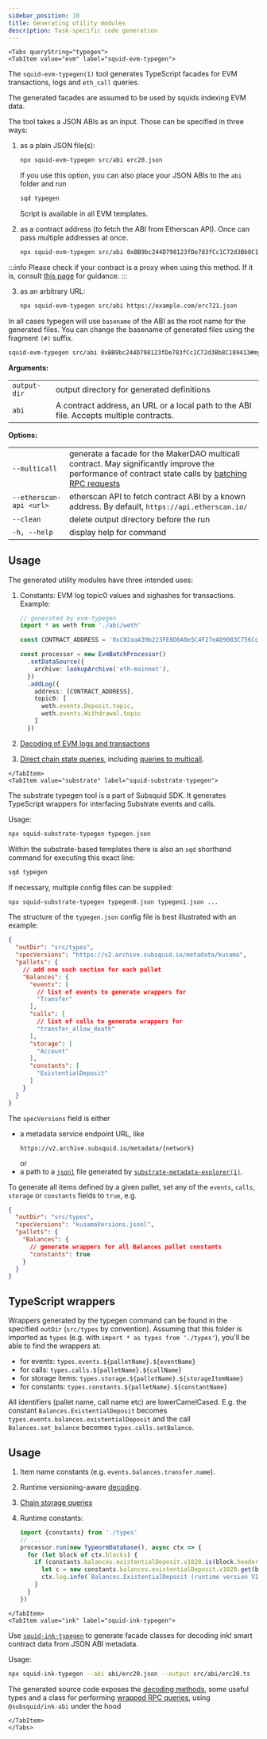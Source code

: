 ```yaml
---
sidebar_position: 10
title: Generating utility modules
description: Task-specific code generation
---
```



```mdx-code-block
<Tabs queryString="typegen">
<TabItem value="evm" label="squid-evm-typegen">
```

The `squid-evm-typegen(1)` tool generates TypeScript facades for EVM transactions, logs and `eth_call` queries.

The generated facades are assumed to be used by squids indexing EVM data.

The tool takes a JSON ABIs as an input. Those can be specified in three ways:

1. as a plain JSON file(s):

   ```bash
   npx squid-evm-typegen src/abi erc20.json
   ```
   If you use this option, you can also place your JSON ABIs to the `abi` folder and run
   ```bash
   sqd typegen
   ```
   Script is available in all EVM templates.

2. as a contract address (to fetch the ABI from Etherscan API). Once can pass multiple addresses at once.

   ```bash
   npx squid-evm-typegen src/abi 0xBB9bc244D798123fDe783fCc1C72d3Bb8C189413
   ```

:::info
Please check if your contract is a proxy when using this method. If it is, consult [this page](/sdk/resources/evm/proxy-contracts) for guidance.
:::

3. as an arbitrary URL:

   ```bash
   npx squid-evm-typegen src/abi https://example.com/erc721.json
   ```

In all cases typegen will use `basename` of the ABI as the root name for the generated files. You can change the basename of generated files using the fragment `(#)` suffix.

```bash
squid-evm-typegen src/abi 0xBB9bc244D798123fDe783fCc1C72d3Bb8C189413#my-contract-name
```

**Arguments:**

|                        |                                                           |
|------------------------|-----------------------------------------------------------|
|  `output-dir`          | output directory for generated definitions                |
|  `abi`                 | A contract address, an URL or a local path to the ABI file. Accepts multiple contracts. |


**Options:**

|                           |                                                          |
|---------------------------|----------------------------------------------------------|
|  `--multicall`            | generate a facade for the MakerDAO multicall contract. May significantly improve the performance of contract state calls by [batching RPC requests](/sdk/resources/tools/typegen/state-queries/?typegen=evm#batch-state-queries) |
|  `--etherscan-api <url>`  | etherscan API to fetch contract ABI by a known address. By default, `https://api.etherscan.io/`   |
|  `--clean`                | delete output directory before the run                   |
|  `-h, --help`             | display help for command                                 |


## Usage

The generated utility modules have three intended uses:

1. Constants: EVM log topic0 values and sighashes for transactions. Example:
   ```ts
   // generated by evm-typegen
   import * as weth from './abi/weth'

   const CONTRACT_ADDRESS = '0xC02aaA39b223FE8D0A0e5C4F27eAD9083C756Cc2'.toLowerCase()

   const processor = new EvmBatchProcessor()
     .setDataSource({
       archive: lookupArchive('eth-mainnet'),
     })
     .addLog({
       address: [CONTRACT_ADDRESS],
       topic0: [
         weth.events.Deposit.topic,
         weth.events.Withdrawal.topic
       ]
     })
   ```
2. [Decoding of EVM logs and transactions](/sdk/resources/tools/typegen/decoding/?typegen=evm)

3. [Direct chain state queries](/sdk/resources/tools/typegen/state-queries/?typegen=evm), including [queries to multicall](/sdk/resources/tools/typegen/state-queries/?typegen=evm#batch-state-queries).

```mdx-code-block
</TabItem>
<TabItem value="substrate" label="squid-substrate-typegen">
```

The substrate typegen tool is a part of Subsquid SDK. It generates TypeScript wrappers for interfacing Substrate events and calls.

Usage:

```bash
npx squid-substrate-typegen typegen.json
```

Within the substrate-based templates there is also an `sqd` shorthand command for executing this exact line:

```bash
sqd typegen
```

If necessary, multiple config files can be supplied:
```bash
npx squid-substrate-typegen typegen0.json typegen1.json ...
```

The structure of the `typegen.json` config file is best illustrated with an example:
```json
{
  "outDir": "src/types",
  "specVersions": "https://v2.archive.subsquid.io/metadata/kusama",
  "pallets": {
    // add one such section for each pallet
    "Balances": {
      "events": [
        // list of events to generate wrappers for
        "Transfer"
      ],
      "calls": [
        // list of calls to generate wrappers for
        "transfer_allow_death"
      ],
      "storage": [
        "Account"
      ],
      "constants": [
        "ExistentialDeposit"
      ]
    }
  }
}
```
The `specVersions` field is either
 - a metadata service endpoint URL, like
   ```
   https://v2.archive.subsquid.io/metadata/{network}
   ```
   or
 - a path to a [`jsonl`](https://jsonlines.org) file generated by [`substrate-metadata-explorer(1)`](https://github.com/subsquid/squid-sdk/tree/master/substrate/substrate-metadata-explorer).


To generate all items defined by a given pallet, set any of the `events`, `calls`, `storage` or `constants` fields to `true`, e.g.

```json
{
  "outDir": "src/types",
  "specVersions": "kusamaVersions.jsonl",
  "pallets": {
    "Balances": {
      // generate wrappers for all Balances pallet constants
      "constants": true
    }
  }
}
```

## TypeScript wrappers

Wrappers generated by the typegen command can be found in the specified `outDir` (`src/types` by convention). Assuming that this folder is imported as `types` (e.g. with `import * as types from './types'`), you'll be able to find the wrappers at:
 - for events: `types.events.${palletName}.${eventName}`
 - for calls: `types.calls.${palletName}.${callName}`
 - for storage items: `types.storage.${palletName}.${storageItemName}`
 - for constants: `types.constants.${palletName}.${constantName}`

All identifiers (pallet name, call name etc) are lowerCamelCased. E.g. the constant ```Balances.ExistentialDeposit``` becomes ```types.events.balances.existentialDeposit``` and the call ```Balances.set_balance``` becomes ```types.calls.setBalance```.

## Usage

1. Item name constants (e.g. `events.balances.transfer.name`).

2. Runtime versioning-aware [decoding](/sdk/resources/tools/typegen/decoding/?typegen=substrate).

3. [Chain storage queries](/sdk/resources/tools/typegen/state-queries/?typegen=substrate)

4. Runtime constants:
   ```typescript
   import {constants} from './types'
   // ...
   processor.run(new TypeormDatabase(), async ctx => {
     for (let block of ctx.blocks) {
       if (constants.balances.existentialDeposit.v1020.is(block.header)) {
         let c = new constants.balances.existentialDeposit.v1020.get(block.header)
         ctx.log.info(`Balances.ExistentialDeposit (runtime version V1020): ${c}`)
       }
     }
   })
   ```

```mdx-code-block
</TabItem>
<TabItem value="ink" label="squid-ink-typegen">
```

Use [`squid-ink-typegen`](https://github.com/subsquid/squid-sdk/tree/master/substrate/ink-typegen) to generate facade classes for decoding ink! smart contract data from JSON ABI metadata.

Usage:

```bash
npx squid-ink-typegen --abi abi/erc20.json --output src/abi/erc20.ts
```

The generated source code exposes the [decoding methods](/sdk/resources/tools/typegen/decoding/?typegen=ink), some useful types and a class for performing [wrapped RPC queries](/sdk/resources/tools/typegen/state-queries/?typegen=ink), using `@subsquid/ink-abi` under the hood

```mdx-code-block
</TabItem>
</Tabs>
```
